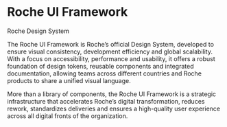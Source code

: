 
<Meta title="Home" />

# Roche UI Framework

Roche Design System

The Roche UI Framework is Roche’s official Design System, developed to ensure visual consistency, development efficiency and global scalability. With a focus on accessibility, performance and usability, it offers a robust foundation of design tokens, reusable components and integrated documentation, allowing teams across different countries and Roche products to share a unified visual language.

More than a library of components, the Roche UI Framework is a strategic infrastructure that accelerates Roche’s digital transformation, reduces rework, standardizes deliveries and ensures a high-quality user experience across all digital fronts of the organization.
